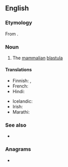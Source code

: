 ==English==

===Etymology===
From {{affix|en|blasto-|cyst}}.

===Noun===
{{en-noun}}

# {{lb|en|biology}} The [[mammalian]] [[blastula]]

====Translations====
{{trans-top|mammalian blastula}}
* Finnish: {{t|fi|alkiorakkula}}, {{t|fi|blastokysti}}
* French: {{t+|fr|blastocyste|m}}
* Hindi: {{t|hi|कोरकपुटी}}
{{trans-mid}}
* Icelandic: {{t|is|kímblaðra|f}}
* Irish: {{t|ga|blastaicist|f}}
* Marathi: {{t|mr|कोरकपुटी}}
{{trans-bottom}}

===See also===
* {{pedia}}

===Anagrams===
* {{anagrams|en|a=abclosstty|cystoblast|cytoblasts}}